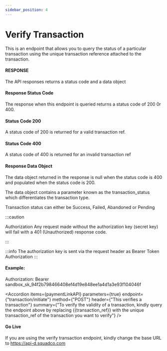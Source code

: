 ```yaml
---
sidebar_position: 4
---
```




# Verify Transaction

This is an endpoint that allows you to query the status of a particular transaction using the unique transaction reference attached to the transaction.

#### RESPONSE
The API responses returns a status code and a data object

#### Response Status Code
The response when this endpoint is queried returns a status code of 200 0r 400.

#### Status Code 200
A status code of 200 is returned for a valid transaction ref.

#### Status Code 400
A status code of 400 is returned for an invalid transaction ref

#### Response Data Object
The data object returned in the response is null when the status code is 400 and populated when the status code is 200.

The data object contains a parameter known as the transaction_status which differentiates the transaction type.

Transaction status can either be Success, Failed, Abandoned or Pending

:::caution 

Authorization Any request made without the authorization key (secret key) will fail with a 401 (Unauthorized) response code.

:::

:::info 
The authorization key is sent via the request header as Bearer Token Authorization
:::

#### Example:
Authorization: Bearer sandbox_sk_94f2b798466408ef4d19e848ee1a4d1a3e93f104046f

<Accordion 
    items={paymentLinkAPI} 
    parameters={true} 
    endpoint={"transaction/initiate"} 
    method={"POST"} 
    header={"This verifies a transaction"} 
    summary={"To verify the validity of a transaction, kindly query the endpoint above by replacing {{transaction_ref}} with the unique transaction_ref of the transaction you want to verify"}
/>

<AccordionCode items={paymentLinkResponse}/>

#### Go Live
If you are using the verify transaction endpoint, kindly change the base URL to https://api-d.squadco.com
